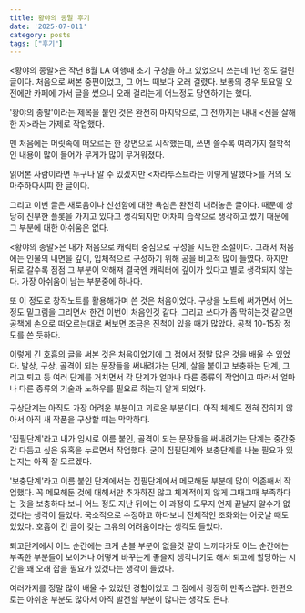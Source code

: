 ```yaml
---
title: 황야의 종말 후기
date: '2025-07-011'
category: posts
tags: ["후기"]
---
```


<황야의 종말>은 작년 8월 LA 여행때 초기 구상을 하고 있었으니 쓰는데 1년 정도 걸린 글이다. 처음으로 써본 중편이었고, 그 어느 때보다 오래 걸렸다. 보통의 경우 토요일 오전에만 카페에 가서 글을 썼으니 오래 걸리는게 어느정도 당연하기는 했다.

'황야의 종말'이라는 제목을 붙인 것은 완전히 마지막으로, 그 전까지는 내내 <신을 살해한 자>라는 가제로 작업했다.

맨 처음에는 머릿속에 떠오르는 한 장면으로 시작했는데, 쓰면 쓸수록 여러가지 철학적인 내용이 많이 들어가 무게가 많이 무거워졌다.

읽어본 사람이라면 누구나 알 수 있겠지만 <차라투스트라는 이렇게 말했다>를 거의 오마주하다시피 한 글이다.

그리고 이번 글은 새로움이나 신선함에 대한 욕심은 완전히 내려놓은 글이다. 때문에 상당히 진부한 플롯을 가지고 있다고 생각되지만 어차피 습작으로 생각하고 썼기 때문에 그 부분에 대한 아쉬움은 없다.

<황야의 종말>은 내가 처음으로 캐릭터 중심으로 구성을 시도한 소설이다. 그래서 처음에는 인물의 내면을 깊이, 입체적으로 구성하기 위해 공을 비교적 많이 들였다. 하지만 뒤로 갈수록 점점 그 부분이 약해져 결국엔 캐릭터에 깊이가 있다고 별로 생각되지 않는다. 가장 아쉬움이 남는 부분중에 하나다.

또 이 정도로 창작노트를 활용해가며 쓴 것은 처음이었다. 구상을 노트에 써가면서 어느정도 밑그림을 그리면서 한건 이번이 처음인것 같다. 그리고 쓰다가 좀 막히는것 같으면 공책에 손으로 떠오르는대로 써보면 조금은 진척이 있을 때가 많았다. 공책 10-15장 정도를 쓴 듯하다.

이렇게 긴 호흡의 글을 써본 것은 처음이었기에 그 점에서 정말 많은 것을 배울 수 있었다. 발상, 구상, 골격이 되는 문장들을 써내려가는 단계, 살을 붙이고 보충하는 단계, 그리고 퇴고 등 여러 단계를 거치면서 각 단계가 얼마나 다른 종류의 작업이고 따라서 얼마나 다른 종류의 기술과 노하우를 필요로 하는지 알게 되었다.

구상단계는 아직도 가장 어려운 부분이고 괴로운 부분이다. 아직 체계도 전혀 잡히지 않아서 아직 새 작품을 구상할 때는 막막하다.

'집필단계'라고 내가 임시로 이름 붙인, 골격이 되는 문장들을 써내려가는 단계는 중간중간 다듬고 싶은 유혹을 누르면서 작업했다. 굳이 집필단계와 보충단계를 나눌 필요가 있는지는 아직 잘 모르겠다.

'보충단계'라고 이름 붙인 단계에서는 집필단계에서 메모해둔 부분에 많이 의존해서 작업했다. 꼭 메모해둔 것에 대해서만 추가하진 않고 체계적이지 않게 그때그때 부족하다는 것을 보충하다 보니 어느 정도 지난 뒤에는 이 과정이 도무지 언제 끝날지 알수가 없겠다는 생각이 들었다. 국소적으로 수정하고 하다보니 전체적인 조화와는 어긋날 때도 있었다. 호흡이 긴 글이 갖는 고유의 어려움이라는 생각도 들었다.

퇴고단계에서 어느 순간에는 크게 손볼 부분이 없을것 같이 느끼다가도 어느 순간에는 부족한 부분들이 보이거나 어떻게 바꾸는게 좋을지 생각나기도 해서 퇴고에 할당하는 시간을 꽤 오래 잡을 필요가 있겠다는 생각이 들었다.

여러가지를 정말 많이 배울 수 있었던 경험이었고 그 점에서 굉장히 만족스럽다. 한편으로는 아쉬운 부분도 많아서 아직 발전할 부분이 많다는 생각도 든다.
